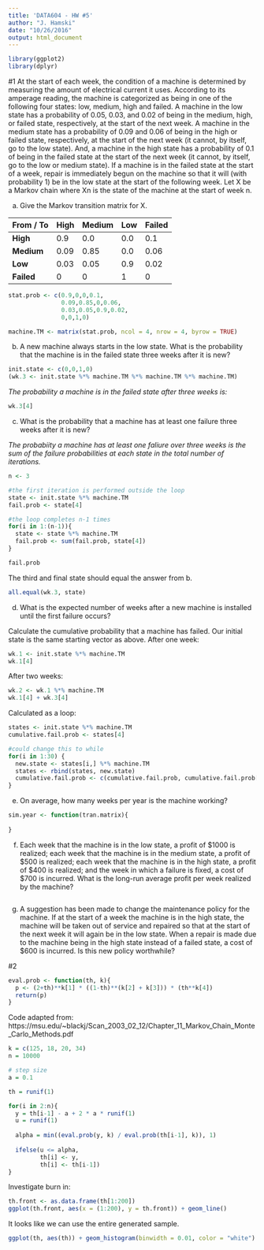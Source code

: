 ```yaml
---
title: 'DATA604 - HW #5'
author: "J. Hamski"
date: "10/26/2016"
output: html_document
---
```

```r
library(ggplot2)
library(dplyr)
```

#1 
At the start of each week, the condition of a machine is determined by measuring the amount of electrical current it uses. According to its amperage reading, the machine is categorized as being in one of the following four states: low, medium, high and failed. A machine in the low state has a probability of 0.05, 0.03, and 0.02 of being in the medium, high, or failed state, respectively, at the start of the next week. A machine in the medium state has a probability of 0.09 and 0.06 of being in the high or failed state, respectively, at the start of the next week (it cannot, by itself, go to the low state). And, a machine in the high state has a probability of 0.1 of being in the failed state at the start of the next week (it cannot, by itself, go to the low or medium state). If a machine is in the failed state at the start of a week, repair is immediately begun on the machine so that it will (with probability 1) be in the low state at the start of the following week. Let X be a Markov chain where Xn is the state of the machine at the start of week n.

a) Give the Markov transition matrix for X.

From / To | High | Medium | Low | Failed  
-------- | ---- | ----- | --- | ------
**High** | 0.9 | 0.0 | 0.0 | 0.1
**Medium** | 0.09 | 0.85 | 0.0 | 0.06
**Low** | 0.03 | 0.05 | 0.9 | 0.02
**Failed** | 0 | 0 | 1 | 0

```r
stat.prob <- c(0.9,0,0,0.1,
               0.09,0.85,0,0.06,
               0.03,0.05,0.9,0.02,
               0,0,1,0)

machine.TM <- matrix(stat.prob, ncol = 4, nrow = 4, byrow = TRUE)
```

b) A new machine always starts in the low state. What is the probability that the machine is in the failed state three weeks after it is new?

```r
init.state <- c(0,0,1,0)
(wk.3 <- init.state %*% machine.TM %*% machine.TM %*% machine.TM)
```
*The probability a machine is in the failed state after three weeks is:*  
```r
wk.3[4]
```

c) What is the probability that a machine has at least one failure three weeks after it is new?

*The probabiity a machine has at least one faliure over three weeks is the sum of the failure probabilities at each state in the total number of iterations.*
```r
n <- 3

#the first iteration is performed outside the loop
state <- init.state %*% machine.TM
fail.prob <- state[4]

#the loop completes n-1 times
for(i in 1:(n-1)){
  state <- state %*% machine.TM 
  fail.prob <- sum(fail.prob, state[4])
}

fail.prob
```

The third and final state should equal the answer from b.
```r
all.equal(wk.3, state)
```

d) What is the expected number of weeks after a new machine is installed until the first failure occurs?

Calculate the cumulative probability that a machine has failed. Our initial state is the same starting vector as above. After one week:
```r
wk.1 <- init.state %*% machine.TM
wk.1[4]
```
After two weeks:
```r
wk.2 <- wk.1 %*% machine.TM
wk.1[4] + wk.3[4]
```

Calculated as a loop:
```r
states <- init.state %*% machine.TM
cumulative.fail.prob <- states[4]

#could change this to while
for(i in 1:30) {
  new.state <- states[i,] %*% machine.TM
  states <- rbind(states, new.state)
  cumulative.fail.prob <- c(cumulative.fail.prob, cumulative.fail.prob[i] + new.state[4])
}

```


e) On average, how many weeks per year is the machine working?
```r
sim.year <- function(tran.matrix){
  
}
```

f) Each week that the machine is in the low state, a profit of $1000 is realized; each week that the machine is in the medium state, a profit of $500 is realized; each week that the machine is in the high state, a profit of $400 is realized; and the week in which a failure is fixed, a cost of $700 is incurred. What is the long-run average profit per week realized by the machine?
```r

```


g) A suggestion has been made to change the maintenance policy for the machine. If at the start of a week the machine is in the high state, the machine will be taken out of service and repaired so that at the start of the next week it will again be in the low state. When a repair is made due to the machine being in the high state instead of a failed state, a cost of $600 is incurred. Is this new policy worthwhile?

#2
```r
eval.prob <- function(th, k){
  p <- (2+th)**k[1] * ((1-th)**(k[2] + k[3])) * (th**k[4])
  return(p)
}
```

Code adapted from: https://msu.edu/~blackj/Scan_2003_02_12/Chapter_11_Markov_Chain_Monte_Carlo_Methods.pdf
```r
k = c(125, 18, 20, 34)
n = 10000

# step size
a = 0.1

th = runif(1)

for(i in 2:n){
  y = th[i-1] - a + 2 * a * runif(1)
  u = runif(1)
  
  alpha = min((eval.prob(y, k) / eval.prob(th[i-1], k)), 1)
  
  ifelse(u <= alpha,
         th[i] <- y,
         th[i] <- th[i-1])
}
```

Investigate burn in:
```r
th.front <- as.data.frame(th[1:200])
ggplot(th.front, aes(x = (1:200), y = th.front)) + geom_line()
```

It looks like we can use the entire generated sample. 
```r
ggplot(th, aes(th)) + geom_histogram(binwidth = 0.01, color = "white")
```

